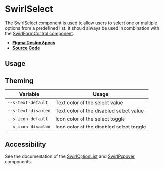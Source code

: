 
<Meta title="Components/SwirlSelect" />

# SwirlSelect

The SwirlSelect component is used to allow users to select one or multiple
options from a predefined list. It should always be used in combination with the
[SwirlFormControl component](?path=/docs/components-swirlformcontrol--swirl-form-control).

- **[Figma Design Specs](https://www.figma.com/file/iRHiAFsHxnzux8gQ9EjlZe/Swirl-Components?node-id=2%3A43)**
- **[Source Code](https://github.com/flip-corp/swirl/tree/main/packages/swirl-components/src/components/swirl-select)**

## Usage

<Canvas withSource="open">
  <Story id="components-swirlselect--swirl-select" />
</Canvas>

<ArgsTable story="." />

## Theming

| Variable            | Usage                                    |
| ------------------- | ---------------------------------------- |
| `--s-text-default`  | Text color of the select value           |
| `--s-text-disabled` | Text color of the disabled select value  |
| `--s-icon-default`  | Icon color of the select toggle          |
| `--s-icon-disabled` | Icon color of the disabled select toggle |

## Accessibility

See the documentation of the
[SwirlOptionList](?path=/docs/components-swirloptionlist--swirl-option-list) and
[SwirlPopover](?path=/docs/components-swirlpopover--swirl-popover) components.
